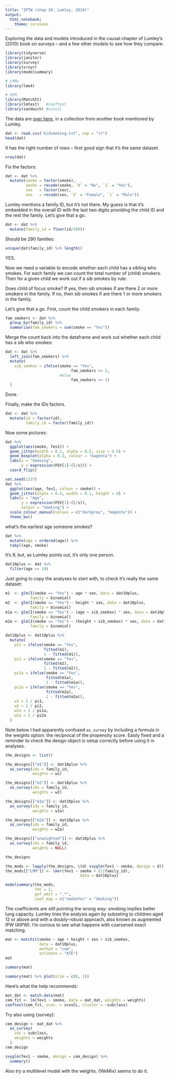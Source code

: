 ```yaml
---
title: "IPTW (chap 10, Lumley, 2010)"
output: 
  html_notebook: 
    theme: cerulean
---
```


Exploring the data and models introduced in the causal chapter of Lumley's (2010) book on surveys -- and a few other models to see how they compare.

```r
library(tidyverse)
library(janitor)
library(survey)
library(srvyr)
library(modelsummary)

# LMMs
library(lme4)

# CEM
library(MatchIt)
library(lmtest)   #coeftest
library(sandwich) #vcovCL
```

The data are [over here](https://www.cengage.com/cgi-wadsworth/course_products_wp.pl?fid=M20b&product_isbn_issn=9781305268920), in a collection from another book mentioned by Lumley.

```r
dat <- read.csv("kidsmoking.txt", sep = "\t")
head(dat)
```

It has the right number of rows -- first good sign that it's the same dataset.

```r
nrow(dat)
```

Fix the factors:

```r
dat <- dat %>%
  mutate(smoke = factor(smoke),
         smoke = recode(smoke, `0` = "No", `1` = "Yes"),
         sex   = factor(sex),
         sex   = recode(sex, `0` = "Female", `1` = "Male"))
```

Lumley mentions a family ID, but it's not there. My guess is that it's embedded in the overall ID with the last two digits providing the child ID and the rest the family. Let's give that a go.

```r
dat <- dat %>%
  mutate(family_id = floor(id/100))
```

Should be 290 families:

```r
unique(dat$family_id) %>% length()
```
YES.

Now we need a variable to encode whether each child has a sibling who smokes. For each family we can count the total number of (child) smokers. Then for a given child we work out if a sib smokes by rule:

Does child of focus smoke? If yes, then sib smokes if are there 2 or more smokers in the family. If no, then sib smokes if are there 1 or more smokers in the family.

Let's give that a go. First, count the child smokers in each family.

```r
fam_smokers <- dat %>%
  group_by(family_id) %>%
  summarise(fam_smokers = sum(smoke == "Yes"))
```

Merge the count back into the dataframe and work out whether each child has a sib who smokes:

```r
dat <- dat %>%
  left_join(fam_smokers) %>%
  mutate(
    sib_smokes = ifelse(smoke == "Yes",
                             fam_smokers >= 2,
                        #else
                             fam_smokers >= 1)
  )
```

Done.

Finally, make the IDs factors.

```r
dat <- dat %>%
  mutate(id = factor(id),
         family_id = factor(family_id))
```



Now some pictures:

```r
dat %>%
  ggplot(aes(smoke, fev1)) +
  geom_jitter(width = 0.1, alpha = 0.5, size = 0.5) +
  geom_boxplot(alpha = 0.2, colour = "magenta") +
  labs(x = "Smoking",
       y = expression(FEV[1]~(l/s))) +
  coord_flip()
```


```r
set.seed(1337)
dat %>%
  ggplot(aes(age, fev1, colour = smoke)) +
  geom_jitter(alpha = 0.4, width = 0.1, height = 0) +
  labs(x = "Age",
       y = expression(FEV[1]~(l/s)),
       colour = "Smoking") +
  scale_colour_manual(values = c("darkgrey", "magenta")) +
  theme_bw()
```


what's the earliest age someone smokes?

```r
dat %>%
  mutate(age = ordered(age)) %>%
  tabyl(age, smoke)
```

It's 9, but, as Lumley points out, it's only one person.

```r
dat10plus <- dat %>%
  filter(age >= 10)
```

Just going to copy the analyses to start with, to check it's really the same dataset:

```r
m1  <- glm(I(smoke == "Yes") ~ age * sex, data = dat10plus,
           family = binomial)
m2  <- glm(I(smoke == "Yes") ~ height * sex, data = dat10plus,
           family = binomial)
m1a <- glm(I(smoke == "Yes") ~ (age + sib_smokes) * sex, data = dat10plus,
           family = binomial)
m2a <- glm(I(smoke == "Yes") ~ (height + sib_smokes) * sex, data = dat10plus,
           family = binomial)
```



```r
dat10plus <- dat10plus %>%
  mutate(
    pi1 = ifelse(smoke == "Yes",
                 fitted(m1),
                 1 - fitted(m1)),
    pi2 = ifelse(smoke == "Yes",
                 fitted(m2),
                 1 - fitted(m2)),
    pi1a = ifelse(smoke == "Yes",
                  fitted(m1a),
                  1 - fitted(m1a)),
    pi2a = ifelse(smoke == "Yes",
                  fitted(m2a),
                  1 - fitted(m2a)),
    w1 = 1 / pi1,
    w2 = 1 / pi2,
    w1a = 1 / pi1a,
    w2a = 1 / pi2a
  )
```


Note below I had apparently confused `as_survey` by including a formula in the weights option: the reciprocal of the propensity score. Easily fixed and a reminder to check the design object is setup correctly before using it in analyses.

```r
the_designs <- list()

the_designs[["m1"]] <- dat10plus %>%
  as_survey(ids = family_id,
            weights = w1)

the_designs[["m2"]] <- dat10plus %>%
  as_survey(ids = family_id,
            weights = w2)

the_designs[["m1a"]] <- dat10plus %>%
  as_survey(ids = family_id,
            weights = w1a)

the_designs[["m2a"]] <- dat10plus %>%
  as_survey(ids = family_id,
            weights = w2a)

the_designs[["unweighted"]] <- dat10plus %>%
  as_survey(ids = family_id,
            weights = NULL)
```

```r
the_designs
```


```r
the_mods <- lapply(the_designs, \(d) svyglm(fev1 ~ smoke, design = d))
the_mods[["LMM"]] <- lmer(fev1 ~ smoke + (1|family_id),
                                 data = dat10plus)
```


```r
modelsummary(the_mods,
             fmt = 2,
             gof_omit = ".*",
             coef_map = c("smokeYes" = "Smoking"))
```

The coefficients are still pointing the wrong way: smoking implies better lung capacity. Lumley tries the analysis again by subseting to children aged 12 or above and with a doubly-robust approach, also known as augmented IPW (AIPW). I'm curious to see what happens with coarsened exact matching.



```r
mat <- matchit(smoke ~ age + height + sex + sib_smokes,
               data = dat10plus,
               method = "cem",
               estimate = "ATE")
mat
```


```r
summary(mat)
```


```r
summary(mat) %>% plot(xlim = c(0, 1))
```


Here's what the help recommends:

```r
mat_dat <- match.data(mat)
cem_fit <- lm(fev1 ~ smoke, data = mat_dat, weights = weights)
coeftest(cem_fit, vcov. = vcovCL, cluster = ~subclass)
```


Try also using {survey}:

```r
cem_design <- mat_dat %>%
  as_survey(
    ids = subclass,
    weights = weights
  )
cem_design
```


```r
svyglm(fev1 ~ smoke, design = cem_design) %>%
  summary()
```

Also try a multilevel model with the weights. {WeMix} seems to do it.

